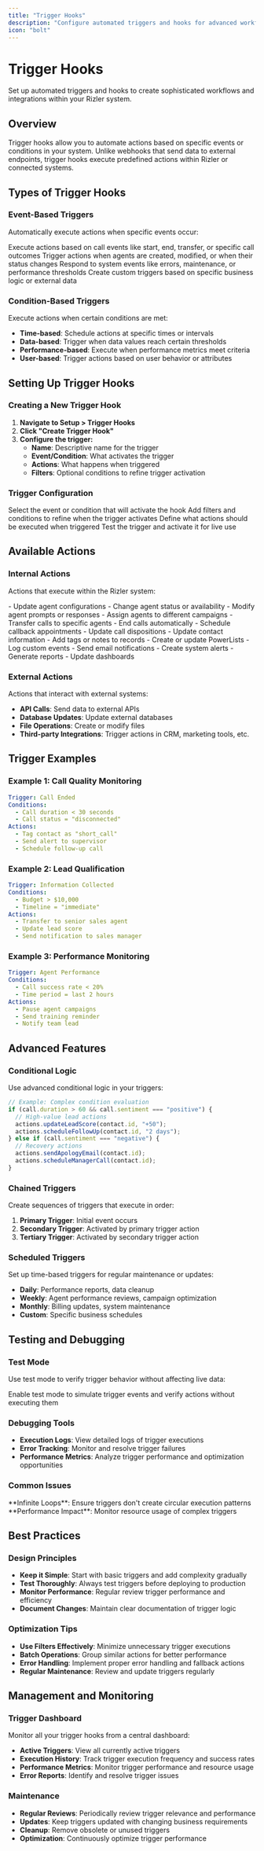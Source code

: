 ```yaml
---
title: "Trigger Hooks"
description: "Configure automated triggers and hooks for advanced workflow automation"
icon: "bolt"
---
```


# Trigger Hooks

Set up automated triggers and hooks to create sophisticated workflows and integrations within your Rizler system.

## Overview

Trigger hooks allow you to automate actions based on specific events or conditions in your system. Unlike webhooks that send data to external endpoints, trigger hooks execute predefined actions within Rizler or connected systems.

## Types of Trigger Hooks

### Event-Based Triggers

Automatically execute actions when specific events occur:

<CardGroup cols={2}>
  <Card title="Call Triggers" icon="phone">
    Execute actions based on call events like start, end, transfer, or specific call outcomes
  </Card>
  <Card title="Agent Triggers" icon="robot">
    Trigger actions when agents are created, modified, or when their status changes
  </Card>
  <Card title="System Triggers" icon="gear">
    Respond to system events like errors, maintenance, or performance thresholds
  </Card>
  <Card title="Custom Triggers" icon="code">
    Create custom triggers based on specific business logic or external data
  </Card>
</CardGroup>

### Condition-Based Triggers

Execute actions when certain conditions are met:

- **Time-based**: Schedule actions at specific times or intervals
- **Data-based**: Trigger when data values reach certain thresholds
- **Performance-based**: Execute when performance metrics meet criteria
- **User-based**: Trigger actions based on user behavior or attributes

## Setting Up Trigger Hooks

### Creating a New Trigger Hook

1. **Navigate to Setup > Trigger Hooks**
2. **Click "Create Trigger Hook"**
3. **Configure the trigger:**
   - **Name**: Descriptive name for the trigger
   - **Event/Condition**: What activates the trigger
   - **Actions**: What happens when triggered
   - **Filters**: Optional conditions to refine trigger activation

### Trigger Configuration

<Steps>
  <Step title="Define the Trigger Event">
    Select the event or condition that will activate the hook
  </Step>
  <Step title="Set Conditions">
    Add filters and conditions to refine when the trigger activates
  </Step>
  <Step title="Configure Actions">
    Define what actions should be executed when triggered
  </Step>
  <Step title="Test and Activate">
    Test the trigger and activate it for live use
  </Step>
</Steps>

## Available Actions

### Internal Actions

Actions that execute within the Rizler system:

<AccordionGroup>
  <Accordion title="Agent Management">
    - Update agent configurations
    - Change agent status or availability
    - Modify agent prompts or responses
    - Assign agents to different campaigns
  </Accordion>

  <Accordion title="Call Management">
    - Transfer calls to specific agents
    - End calls automatically
    - Schedule callback appointments
    - Update call dispositions
  </Accordion>

  <Accordion title="Data Management">
    - Update contact information
    - Add tags or notes to records
    - Create or update PowerLists
    - Log custom events
  </Accordion>

  <Accordion title="Notifications">
    - Send email notifications
    - Create system alerts
    - Generate reports
    - Update dashboards
  </Accordion>
</AccordionGroup>

### External Actions

Actions that interact with external systems:

- **API Calls**: Send data to external APIs
- **Database Updates**: Update external databases
- **File Operations**: Create or modify files
- **Third-party Integrations**: Trigger actions in CRM, marketing tools, etc.

## Trigger Examples

### Example 1: Call Quality Monitoring

```yaml
Trigger: Call Ended
Conditions: 
  - Call duration < 30 seconds
  - Call status = "disconnected"
Actions:
  - Tag contact as "short_call"
  - Send alert to supervisor
  - Schedule follow-up call
```

### Example 2: Lead Qualification

```yaml
Trigger: Information Collected
Conditions:
  - Budget > $10,000
  - Timeline = "immediate"
Actions:
  - Transfer to senior sales agent
  - Update lead score
  - Send notification to sales manager
```

### Example 3: Performance Monitoring

```yaml
Trigger: Agent Performance
Conditions:
  - Call success rate < 20%
  - Time period = last 2 hours
Actions:
  - Pause agent campaigns
  - Send training reminder
  - Notify team lead
```

## Advanced Features

### Conditional Logic

Use advanced conditional logic in your triggers:

```javascript
// Example: Complex condition evaluation
if (call.duration > 60 && call.sentiment === "positive") {
  // High-value lead actions
  actions.updateLeadScore(contact.id, "+50");
  actions.scheduleFollowUp(contact.id, "2 days");
} else if (call.sentiment === "negative") {
  // Recovery actions
  actions.sendApologyEmail(contact.id);
  actions.scheduleManagerCall(contact.id);
}
```

### Chained Triggers

Create sequences of triggers that execute in order:

1. **Primary Trigger**: Initial event occurs
2. **Secondary Trigger**: Activated by primary trigger action
3. **Tertiary Trigger**: Activated by secondary trigger action

### Scheduled Triggers

Set up time-based triggers for regular maintenance or updates:

- **Daily**: Performance reports, data cleanup
- **Weekly**: Agent performance reviews, campaign optimization
- **Monthly**: Billing updates, system maintenance
- **Custom**: Specific business schedules

## Testing and Debugging

### Test Mode

Use test mode to verify trigger behavior without affecting live data:

<Tip>
  Enable test mode to simulate trigger events and verify actions without executing them
</Tip>

### Debugging Tools

- **Execution Logs**: View detailed logs of trigger executions
- **Error Tracking**: Monitor and resolve trigger failures
- **Performance Metrics**: Analyze trigger performance and optimization opportunities

### Common Issues

<Warning>
  **Infinite Loops**: Ensure triggers don't create circular execution patterns
</Warning>

<Warning>
  **Performance Impact**: Monitor resource usage of complex triggers
</Warning>

## Best Practices

### Design Principles

- **Keep it Simple**: Start with basic triggers and add complexity gradually
- **Test Thoroughly**: Always test triggers before deploying to production
- **Monitor Performance**: Regular review trigger performance and efficiency
- **Document Changes**: Maintain clear documentation of trigger logic

### Optimization Tips

- **Use Filters Effectively**: Minimize unnecessary trigger executions
- **Batch Operations**: Group similar actions for better performance
- **Error Handling**: Implement proper error handling and fallback actions
- **Regular Maintenance**: Review and update triggers regularly

## Management and Monitoring

### Trigger Dashboard

Monitor all your trigger hooks from a central dashboard:

- **Active Triggers**: View all currently active triggers
- **Execution History**: Track trigger execution frequency and success rates
- **Performance Metrics**: Monitor trigger performance and resource usage
- **Error Reports**: Identify and resolve trigger issues

### Maintenance

- **Regular Reviews**: Periodically review trigger relevance and performance
- **Updates**: Keep triggers updated with changing business requirements
- **Cleanup**: Remove obsolete or unused triggers
- **Optimization**: Continuously optimize trigger performance 